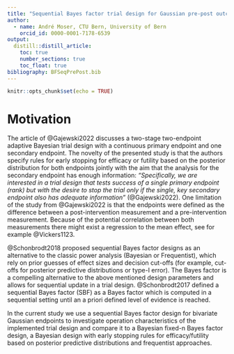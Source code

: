 ```yaml
---
title: "Sequential Bayes factor trial design for Gaussian pre-post outcomes"
author:
  - name: André Moser, CTU Bern, University of Bern
    orcid_id: 0000-0001-7178-6539
output: 
  distill::distill_article:
    toc: true
    number_sections: true    
    toc_float: true
bibliography: BFSeqPrePost.bib
---
```


```r
knitr::opts_chunk$set(echo = TRUE)
```

# Motivation

The article of @Gajewski2022 discusses a two-stage two-endpoint adaptive Bayesian trial design with a continuous primary endpoint and one secondary endpoint. The novelty of the presented study is that the authors specify rules for early stopping for efficacy or futility based on the posterior distribution for both endpoints jointly with the aim that the analysis for the secondary endpoint has enough information: *"Specifically, we are interested in a trial design that tests success of a single primary endpoint (rank) but with the desire to stop the trial only if the single, key secondary endpoint also has adequate information"* (@Gajewski2022). One limitation of the study from @Gajewski2022 is that the endpoints were defined as the difference between a post-intervention measurement and a pre-intervention measurement. Because of the potential correlation between both measurements there might exist a regression to the mean effect, see for example @Vickers1123. 

@Schonbrodt2018 proposed sequential Bayes factor designs as an alternative to the classic power analysis (Bayesian or Frequentist), which rely on prior guesses of effect sizes and decision cut-offs (for example, cut-offs for posterior predictive distributions or type-I error). The Bayes factor is a compelling alternative to the above mentioned design parameters and allows for sequential update in a trial design. @Schonbrodt2017 defined a sequential Bayes factor (SBF) as a Bayes factor which is computed in a sequential setting until an a priori defined level of evidence is reached.

In the current study we use a sequential Bayes factor design for bivariate Gaussian endpoints to investigate operation characteristics of the implemented trial design and compare it to a Bayesian fixed-n Bayes factor design, a Bayesian design with early stopping rules for efficacy/futility based on posterior predictive distributions and frequentist approaches.